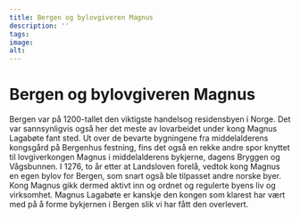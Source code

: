 ```yaml
---
title: Bergen og bylovgiveren Magnus
description: ''
tags:
image: 
alt: 
---
```


# Bergen og bylovgiveren Magnus

Bergen var på 1200-tallet den viktigste handelsog residensbyen i Norge. Det var sannsynligvis også her det meste av lovarbeidet under kong Magnus Lagabøte fant sted. Ut over de bevarte bygningene fra middelalderens kongsgård på Bergenhus festning, fins det også en rekke andre spor knyttet til lovgiverkongen Magnus i middelalderens bykjerne, dagens Bryggen og Vågsbunnen. I 1276, to år etter at Landsloven forelå, vedtok kong Magnus en egen bylov for Bergen, som snart også ble tilpasset andre norske byer. Kong Magnus gikk dermed aktivt inn og ordnet og regulerte byens liv og virksomhet. Magnus Lagabøte er kanskje den kongen som klarest har vært med på å forme bykjernen i Bergen slik vi har fått den overlevert.

